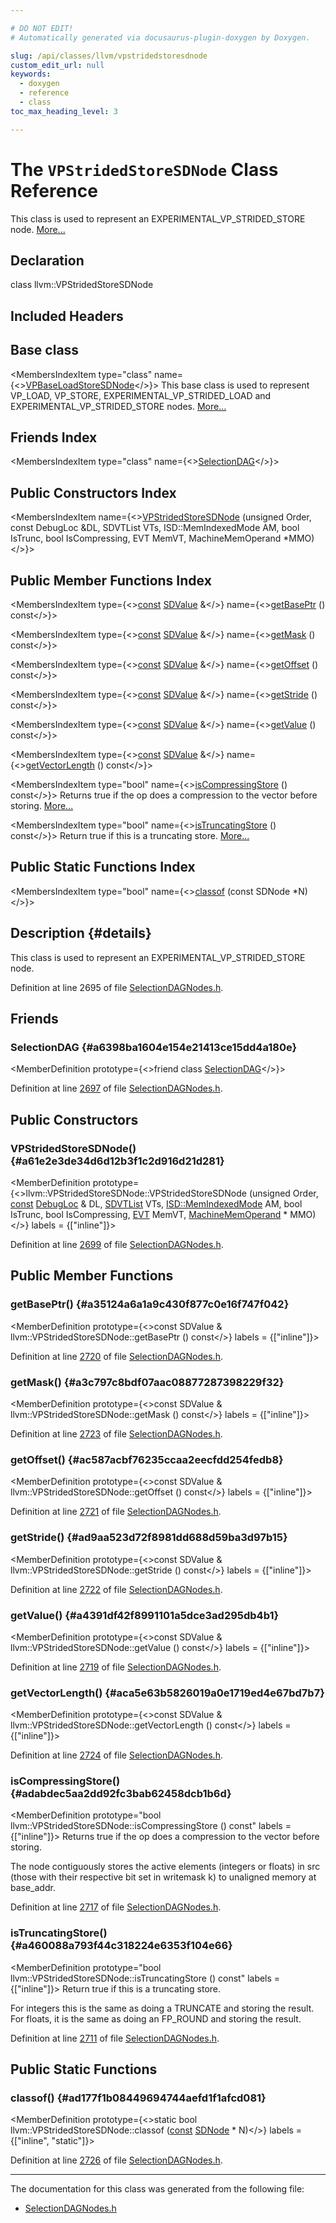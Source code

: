 ```yaml
---

# DO NOT EDIT!
# Automatically generated via docusaurus-plugin-doxygen by Doxygen.

slug: /api/classes/llvm/vpstridedstoresdnode
custom_edit_url: null
keywords:
  - doxygen
  - reference
  - class
toc_max_heading_level: 3

---
```





# The `VPStridedStoreSDNode` Class Reference

<DoxygenPage pluginConfig={pluginConfig}>

This class is used to represent an EXPERIMENTAL&#95;VP&#95;STRIDED&#95;STORE node. <a href="#details">More...</a>

## Declaration

<CodeBlock>class llvm::VPStridedStoreSDNode</CodeBlock>

## Included Headers

<IncludesList>
<IncludesListItem
  filePath="llvm/CodeGen/SelectionDAGNodes.h"
  permalink="/docs/api/files/include/include/llvm/include/llvm/codegen/selectiondagnodes-h"
  isLocal="true" />
</IncludesList>

## Base class

<MembersIndex>

<MembersIndexItem
  type="class"
  name={<><a href="/docs/api/classes/llvm/vpbaseloadstoresdnode">VPBaseLoadStoreSDNode</a></>}>
This base class is used to represent VP&#95;LOAD, VP&#95;STORE, EXPERIMENTAL&#95;VP&#95;STRIDED&#95;LOAD and EXPERIMENTAL&#95;VP&#95;STRIDED&#95;STORE nodes. <a href="/docs/api/classes/llvm/vpbaseloadstoresdnode/#details">More...</a>
</MembersIndexItem>

</MembersIndex>

## Friends Index

<MembersIndex>

<MembersIndexItem
  type="class"
  name={<><a href="#a6398ba1604e154e21413ce15dd4a180e">SelectionDAG</a></>}>
</MembersIndexItem>

</MembersIndex>

## Public Constructors Index

<MembersIndex>

<MembersIndexItem
  name={<><a href="#a61e2e3de34d6d12b3f1c2d916d21d281">VPStridedStoreSDNode</a> (unsigned Order, const DebugLoc &amp;DL, SDVTList VTs, ISD::MemIndexedMode AM, bool IsTrunc, bool IsCompressing, EVT MemVT, MachineMemOperand &#42;MMO)</>}>
</MembersIndexItem>

</MembersIndex>

## Public Member Functions Index

<MembersIndex>

<MembersIndexItem
  type={<><a href="/docs/api/files/lib/lib/target/lib/target/aarch64/aarch64promoteconstant-cpp/#a90f8350fecae261c25be85d38b451bff">const</a> <a href="/docs/api/classes/llvm/sdvalue">SDValue</a> &amp;</>}
  name={<><a href="#a35124a6a1a9c430f877c0e16f747f042">getBasePtr</a> () const</>}>
</MembersIndexItem>

<MembersIndexItem
  type={<><a href="/docs/api/files/lib/lib/target/lib/target/aarch64/aarch64promoteconstant-cpp/#a90f8350fecae261c25be85d38b451bff">const</a> <a href="/docs/api/classes/llvm/sdvalue">SDValue</a> &amp;</>}
  name={<><a href="#a3c797c8bdf07aac08877287398229f32">getMask</a> () const</>}>
</MembersIndexItem>

<MembersIndexItem
  type={<><a href="/docs/api/files/lib/lib/target/lib/target/aarch64/aarch64promoteconstant-cpp/#a90f8350fecae261c25be85d38b451bff">const</a> <a href="/docs/api/classes/llvm/sdvalue">SDValue</a> &amp;</>}
  name={<><a href="#ac587acbf76235ccaa2eecfdd254fedb8">getOffset</a> () const</>}>
</MembersIndexItem>

<MembersIndexItem
  type={<><a href="/docs/api/files/lib/lib/target/lib/target/aarch64/aarch64promoteconstant-cpp/#a90f8350fecae261c25be85d38b451bff">const</a> <a href="/docs/api/classes/llvm/sdvalue">SDValue</a> &amp;</>}
  name={<><a href="#ad9aa523d72f8981dd688d59ba3d97b15">getStride</a> () const</>}>
</MembersIndexItem>

<MembersIndexItem
  type={<><a href="/docs/api/files/lib/lib/target/lib/target/aarch64/aarch64promoteconstant-cpp/#a90f8350fecae261c25be85d38b451bff">const</a> <a href="/docs/api/classes/llvm/sdvalue">SDValue</a> &amp;</>}
  name={<><a href="#a4391df42f8991101a5dce3ad295db4b1">getValue</a> () const</>}>
</MembersIndexItem>

<MembersIndexItem
  type={<><a href="/docs/api/files/lib/lib/target/lib/target/aarch64/aarch64promoteconstant-cpp/#a90f8350fecae261c25be85d38b451bff">const</a> <a href="/docs/api/classes/llvm/sdvalue">SDValue</a> &amp;</>}
  name={<><a href="#aca5e63b5826019a0e1719ed4e67bd7b7">getVectorLength</a> () const</>}>
</MembersIndexItem>

<MembersIndexItem
  type="bool"
  name={<><a href="#adabdec5aa2dd92fc3bab62458dcb1b6d">isCompressingStore</a> () const</>}>
Returns true if the op does a compression to the vector before storing. <a href="#adabdec5aa2dd92fc3bab62458dcb1b6d">More...</a>
</MembersIndexItem>

<MembersIndexItem
  type="bool"
  name={<><a href="#a460088a793f44c318224e6353f104e66">isTruncatingStore</a> () const</>}>
Return true if this is a truncating store. <a href="#a460088a793f44c318224e6353f104e66">More...</a>
</MembersIndexItem>

</MembersIndex>

## Public Static Functions Index

<MembersIndex>

<MembersIndexItem
  type="bool"
  name={<><a href="#ad177f1b08449694744aefd1f1afcd081">classof</a> (const SDNode &#42;N)</>}>
</MembersIndexItem>

</MembersIndex>

## Description {#details}

This class is used to represent an EXPERIMENTAL&#95;VP&#95;STRIDED&#95;STORE node.

Definition at line 2695 of file <a href="/docs/api/files/include/include/llvm/include/llvm/codegen/selectiondagnodes-h">SelectionDAGNodes.h</a>.

<SectionDefinition>

## Friends

### SelectionDAG {#a6398ba1604e154e21413ce15dd4a180e}

<MemberDefinition
  prototype={<>friend class <a href="/docs/api/classes/llvm/selectiondag">SelectionDAG</a></>}>

Definition at line <a href="/docs/api/files/include/include/llvm/include/llvm/codegen/selectiondagnodes-h/#l02697">2697</a> of file <a href="/docs/api/files/include/include/llvm/include/llvm/codegen/selectiondagnodes-h">SelectionDAGNodes.h</a>.
</MemberDefinition>

</SectionDefinition>

<SectionDefinition>

## Public Constructors

### VPStridedStoreSDNode() {#a61e2e3de34d6d12b3f1c2d916d21d281}

<MemberDefinition
  prototype={<>llvm::VPStridedStoreSDNode::VPStridedStoreSDNode (unsigned Order, <a href="/docs/api/files/lib/lib/target/lib/target/aarch64/aarch64promoteconstant-cpp/#a90f8350fecae261c25be85d38b451bff">const</a> <a href="/docs/api/classes/llvm/debugloc">DebugLoc</a> &amp; DL, <a href="/docs/api/structs/llvm/sdvtlist">SDVTList</a> VTs, <a href="/docs/api/namespaces/llvm/isd/#abee7ecb577fcade34eb16ccb7f503e31">ISD::MemIndexedMode</a> AM, bool IsTrunc, bool IsCompressing, <a href="/docs/api/structs/llvm/evt">EVT</a> MemVT, <a href="/docs/api/classes/llvm/machinememoperand">MachineMemOperand</a> &#42; MMO)</>}
  labels = {["inline"]}>

Definition at line <a href="/docs/api/files/include/include/llvm/include/llvm/codegen/selectiondagnodes-h/#l02699">2699</a> of file <a href="/docs/api/files/include/include/llvm/include/llvm/codegen/selectiondagnodes-h">SelectionDAGNodes.h</a>.
</MemberDefinition>

</SectionDefinition>

<SectionDefinition>

## Public Member Functions

### getBasePtr() {#a35124a6a1a9c430f877c0e16f747f042}

<MemberDefinition
  prototype={<>const SDValue &amp; llvm::VPStridedStoreSDNode::getBasePtr () const</>}
  labels = {["inline"]}>

Definition at line <a href="/docs/api/files/include/include/llvm/include/llvm/codegen/selectiondagnodes-h/#l02720">2720</a> of file <a href="/docs/api/files/include/include/llvm/include/llvm/codegen/selectiondagnodes-h">SelectionDAGNodes.h</a>.
</MemberDefinition>

### getMask() {#a3c797c8bdf07aac08877287398229f32}

<MemberDefinition
  prototype={<>const SDValue &amp; llvm::VPStridedStoreSDNode::getMask () const</>}
  labels = {["inline"]}>

Definition at line <a href="/docs/api/files/include/include/llvm/include/llvm/codegen/selectiondagnodes-h/#l02723">2723</a> of file <a href="/docs/api/files/include/include/llvm/include/llvm/codegen/selectiondagnodes-h">SelectionDAGNodes.h</a>.
</MemberDefinition>

### getOffset() {#ac587acbf76235ccaa2eecfdd254fedb8}

<MemberDefinition
  prototype={<>const SDValue &amp; llvm::VPStridedStoreSDNode::getOffset () const</>}
  labels = {["inline"]}>

Definition at line <a href="/docs/api/files/include/include/llvm/include/llvm/codegen/selectiondagnodes-h/#l02721">2721</a> of file <a href="/docs/api/files/include/include/llvm/include/llvm/codegen/selectiondagnodes-h">SelectionDAGNodes.h</a>.
</MemberDefinition>

### getStride() {#ad9aa523d72f8981dd688d59ba3d97b15}

<MemberDefinition
  prototype={<>const SDValue &amp; llvm::VPStridedStoreSDNode::getStride () const</>}
  labels = {["inline"]}>

Definition at line <a href="/docs/api/files/include/include/llvm/include/llvm/codegen/selectiondagnodes-h/#l02722">2722</a> of file <a href="/docs/api/files/include/include/llvm/include/llvm/codegen/selectiondagnodes-h">SelectionDAGNodes.h</a>.
</MemberDefinition>

### getValue() {#a4391df42f8991101a5dce3ad295db4b1}

<MemberDefinition
  prototype={<>const SDValue &amp; llvm::VPStridedStoreSDNode::getValue () const</>}
  labels = {["inline"]}>

Definition at line <a href="/docs/api/files/include/include/llvm/include/llvm/codegen/selectiondagnodes-h/#l02719">2719</a> of file <a href="/docs/api/files/include/include/llvm/include/llvm/codegen/selectiondagnodes-h">SelectionDAGNodes.h</a>.
</MemberDefinition>

### getVectorLength() {#aca5e63b5826019a0e1719ed4e67bd7b7}

<MemberDefinition
  prototype={<>const SDValue &amp; llvm::VPStridedStoreSDNode::getVectorLength () const</>}
  labels = {["inline"]}>

Definition at line <a href="/docs/api/files/include/include/llvm/include/llvm/codegen/selectiondagnodes-h/#l02724">2724</a> of file <a href="/docs/api/files/include/include/llvm/include/llvm/codegen/selectiondagnodes-h">SelectionDAGNodes.h</a>.
</MemberDefinition>

### isCompressingStore() {#adabdec5aa2dd92fc3bab62458dcb1b6d}

<MemberDefinition
  prototype="bool llvm::VPStridedStoreSDNode::isCompressingStore () const"
  labels = {["inline"]}>
Returns true if the op does a compression to the vector before storing.

The node contiguously stores the active elements (integers or floats) in src (those with their respective bit set in writemask k) to unaligned memory at base&#95;addr.

Definition at line <a href="/docs/api/files/include/include/llvm/include/llvm/codegen/selectiondagnodes-h/#l02717">2717</a> of file <a href="/docs/api/files/include/include/llvm/include/llvm/codegen/selectiondagnodes-h">SelectionDAGNodes.h</a>.
</MemberDefinition>

### isTruncatingStore() {#a460088a793f44c318224e6353f104e66}

<MemberDefinition
  prototype="bool llvm::VPStridedStoreSDNode::isTruncatingStore () const"
  labels = {["inline"]}>
Return true if this is a truncating store.

For integers this is the same as doing a TRUNCATE and storing the result. For floats, it is the same as doing an FP&#95;ROUND and storing the result.

Definition at line <a href="/docs/api/files/include/include/llvm/include/llvm/codegen/selectiondagnodes-h/#l02711">2711</a> of file <a href="/docs/api/files/include/include/llvm/include/llvm/codegen/selectiondagnodes-h">SelectionDAGNodes.h</a>.
</MemberDefinition>

</SectionDefinition>

<SectionDefinition>

## Public Static Functions

### classof() {#ad177f1b08449694744aefd1f1afcd081}

<MemberDefinition
  prototype={<>static bool llvm::VPStridedStoreSDNode::classof (<a href="/docs/api/files/lib/lib/target/lib/target/aarch64/aarch64promoteconstant-cpp/#a90f8350fecae261c25be85d38b451bff">const</a> <a href="/docs/api/classes/llvm/sdnode">SDNode</a> &#42; N)</>}
  labels = {["inline", "static"]}>

Definition at line <a href="/docs/api/files/include/include/llvm/include/llvm/codegen/selectiondagnodes-h/#l02726">2726</a> of file <a href="/docs/api/files/include/include/llvm/include/llvm/codegen/selectiondagnodes-h">SelectionDAGNodes.h</a>.
</MemberDefinition>

</SectionDefinition>

<hr/>

The documentation for this class was generated from the following file:

<ul>
<li><a href="/docs/api/files/include/include/llvm/include/llvm/codegen/selectiondagnodes-h">SelectionDAGNodes.h</a></li>
</ul>

</DoxygenPage>
